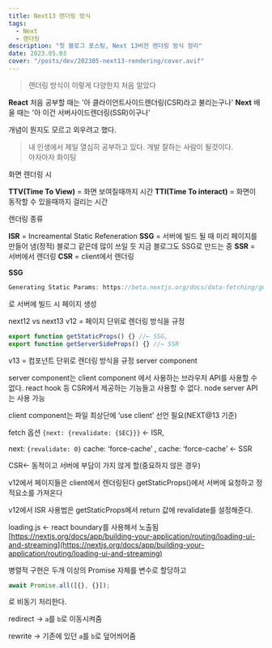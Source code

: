 ```yaml
---
title: Next13 렌더링 방식
tags:
  - Next
  - 랜더링
description: "첫 블로그 포스팅, Next 13버전 렌더링 방식 정리"
date: 2023.05.03
cover: "/posts/dev/202305-next13-rendering/cover.avif"
---
```


<Blockquote type="info">렌더링 방식이 이렇게 다양한지 처음 알았다</Blockquote>

**React** 처음 공부할 때는 '아 클라이언트사이드렌더링(CSR)라고 불리는구나'
**Next** 배울 때는 '아 이건 서버사이드렌더링(SSR)이구나'

개념이 뭔지도 모르고 외우려고 했다.

<Blockquote type="info">
  내 인생에서 제일 열심히 공부하고 있다. 개발 잘하는 사람이 될것이다. <br />
  아자아자 화이팅
</Blockquote>

화면 렌더링 시

**TTV(Time To View)** = 화면 보여질때까지 시간
**TTI(Time To interact)** = 화면이 동작할 수 있을때까지 걸리는 시간

렌더링 종류

**ISR** = Increamental Static Refeneration
**SSG** = 서버에 빌드 될 때 미리 페이지를 만들어 냄(정적) 블로그 같은데 많이 쓰일 듯 지금 블로그도 SSG로 만드는 중
**SSR** = 서버에서 렌더링
**CSR** = client에서 렌더링

**SSG**

```js
Generating Static Params: https://beta.nextjs.org/docs/data-fetching/generating-static-params

```

로 서버에 빌드 시 페이지 생성

next12 vs next13
v12 = 페이지 단위로 렌더링 방식을 규정

```js
export function getStaticProps() {} //← SSG,
export function getServerSideProps() {} //← SSR
```

v13 = 컴포넌트 단위로 렌더링 방식을 규정 server component

server component는 client component 에서 사용하는 브라우저 API를 사용할 수 없다.
react hook 등 CSR에서 제공하는 기능들고 사용할 수 없다.
node server API는 사용 가능

client component는 파일 최상단에 ‘use client’ 선언 필요(NEXT@13 기준)

fetch 옵션 `{next: {revalidate: {SEC}}}` ← ISR,

next: `{revalidate: 0}` cache: ‘force-cache’ , cache: ‘force-cache’ ← SSR

CSR← 동적이고 서버에 부담이 가지 않게 할(중요하지 않은 경우)

v12에서 페이지들은 client에서 렌더링된다 getStaticProps()에서 서버에 요청하고 정적요소를 가져온다

v12에서 ISR 사용법은 getStaticProps에서 return 값에 revalidate를 설정해준다.

loading.js ← react boundary를 사용해서 노출됨
[https://nextjs.org/docs/app/building-your-application/routing/loading-ui-and-streaming](https://nextjs.org/docs/app/building-your-application/routing/loading-ui-and-streaming)

병렬적 구현은 두개 이상의 Promise 자체를 변수로 할당하고

```js
await Promise.all([{}, {}]);
```

로 비동기 처리한다.

redirect → `a`를 `b`로 이동시켜줌

rewrite → 기존에 있던 `a`를 `b`로 덮어씌어줌
